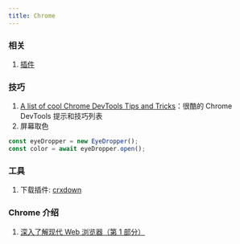```yaml
---
title: Chrome
---
```


### 相关

1. [插件](./Chrome/extensions.mdx)

### 技巧

1. [A list of cool Chrome DevTools Tips and Tricks](https://flaviocopes.com/chrome-devtools-tips/#drag-and-drop-in-the-elements-panel)：很酷的 Chrome DevTools 提示和技巧列表
2. 屏幕取色

```js
const eyeDropper = new EyeDropper();
const color = await eyeDropper.open();
```

### 工具

1. 下载插件: [crxdown](https://crxdown.com/)

### Chrome 介绍

1. [深入了解现代 Web 浏览器（第 1 部分）](https://developer.chrome.com/blog/inside-browser-part1/)
